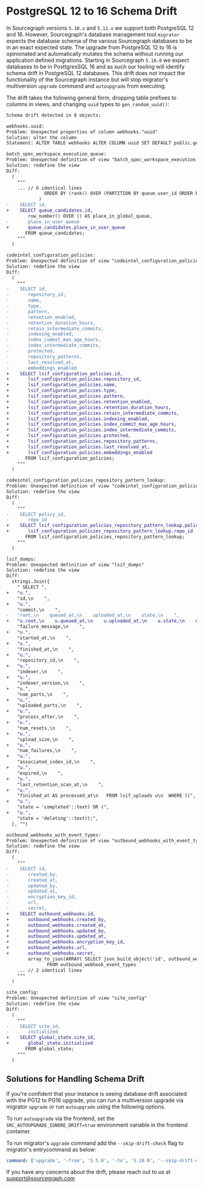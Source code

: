# PostgreSQL 12 to 16 Schema Drift

In Sourcegraph versions `5.10.x` and `5.11.x` we support both PostgreSQL 12 and 16. However, Sourcegraph's database management tool `migrator` expects the database schema of the various Sourcegraph databases to be in an exact expected state. The upgrade from PostgreSQL 12 to 16 is opinionated and automatically mutates the schema without running our application defined migrations. Starting in Sourcegraph `5.10.0` we expect databases to be in PosttgresSQL 16 and as such our tooling will identify schema drift in PostgreSQL 12 databases. This drift does not impact the functionality of the Sourcegraph instance but will stop migrator's multiversion `upgrade` command and `autoupgrade` from executing.

The drift takes the following general form, dropping table prefixes to columns in views, and changing `uuid` types to `gen_random_uuid()`:
```diff
Schema drift detected in 8 objects:

webhooks.uuid:
Problem: Unexpected properties of column webhooks."uuid"
Solution: alter the column
Statement: ALTER TABLE webhooks ALTER COLUMN uuid SET DEFAULT public.gen_random_uuid();

batch_spec_workspace_execution_queue:
Problem: Unexpected definition of view "batch_spec_workspace_execution_queue"
Solution: redefine the view
Diff:
  (
  	"""
  	... // 6 identical lines
  	          ORDER BY (rank() OVER (PARTITION BY queue.user_id ORDER BY exec.created_at, exec.id)), queue.latest_dequeue NULLS FIRST
  	        )
- 	 SELECT id,
+ 	 SELECT queue_candidates.id,
  	    row_number() OVER () AS place_in_global_queue,
- 	    place_in_user_queue
+ 	    queue_candidates.place_in_user_queue
  	   FROM queue_candidates;
  	"""
  )

codeintel_configuration_policies:
Problem: Unexpected definition of view "codeintel_configuration_policies"
Solution: redefine the view
Diff:
  (
  	"""
- 	 SELECT id,
- 	    repository_id,
- 	    name,
- 	    type,
- 	    pattern,
- 	    retention_enabled,
- 	    retention_duration_hours,
- 	    retain_intermediate_commits,
- 	    indexing_enabled,
- 	    index_commit_max_age_hours,
- 	    index_intermediate_commits,
- 	    protected,
- 	    repository_patterns,
- 	    last_resolved_at,
- 	    embeddings_enabled
+ 	 SELECT lsif_configuration_policies.id,
+ 	    lsif_configuration_policies.repository_id,
+ 	    lsif_configuration_policies.name,
+ 	    lsif_configuration_policies.type,
+ 	    lsif_configuration_policies.pattern,
+ 	    lsif_configuration_policies.retention_enabled,
+ 	    lsif_configuration_policies.retention_duration_hours,
+ 	    lsif_configuration_policies.retain_intermediate_commits,
+ 	    lsif_configuration_policies.indexing_enabled,
+ 	    lsif_configuration_policies.index_commit_max_age_hours,
+ 	    lsif_configuration_policies.index_intermediate_commits,
+ 	    lsif_configuration_policies.protected,
+ 	    lsif_configuration_policies.repository_patterns,
+ 	    lsif_configuration_policies.last_resolved_at,
+ 	    lsif_configuration_policies.embeddings_enabled
  	   FROM lsif_configuration_policies;
  	"""
  )

codeintel_configuration_policies_repository_pattern_lookup:
Problem: Unexpected definition of view "codeintel_configuration_policies_repository_pattern_lookup"
Solution: redefine the view
Diff:
  (
  	"""
- 	 SELECT policy_id,
- 	    repo_id
+ 	 SELECT lsif_configuration_policies_repository_pattern_lookup.policy_id,
+ 	    lsif_configuration_policies_repository_pattern_lookup.repo_id
  	   FROM lsif_configuration_policies_repository_pattern_lookup;
  	"""
  )

lsif_dumps:
Problem: Unexpected definition of view "lsif_dumps"
Solution: redefine the view
Diff:
  strings.Join({
  	" SELECT ",
+ 	"u.",
  	"id,\n    ",
+ 	"u.",
  	"commit,\n    ",
- 	"root,\n    queued_at,\n    uploaded_at,\n    state,\n    ",
+ 	"u.root,\n    u.queued_at,\n    u.uploaded_at,\n    u.state,\n    u.",
  	"failure_message,\n    ",
+ 	"u.",
  	"started_at,\n    ",
+ 	"u.",
  	"finished_at,\n    ",
+ 	"u.",
  	"repository_id,\n    ",
+ 	"u.",
  	"indexer,\n    ",
+ 	"u.",
  	"indexer_version,\n    ",
+ 	"u.",
  	"num_parts,\n    ",
+ 	"u.",
  	"uploaded_parts,\n    ",
+ 	"u.",
  	"process_after,\n    ",
+ 	"u.",
  	"num_resets,\n    ",
+ 	"u.",
  	"upload_size,\n    ",
+ 	"u.",
  	"num_failures,\n    ",
+ 	"u.",
  	"associated_index_id,\n    ",
+ 	"u.",
  	"expired,\n    ",
+ 	"u.",
  	"last_retention_scan_at,\n    ",
+ 	"u.",
  	"finished_at AS processed_at\n   FROM lsif_uploads u\n  WHERE ((",
+ 	"u.",
  	"state = 'completed'::text) OR (",
+ 	"u.",
  	"state = 'deleting'::text));",
  }, "")

outbound_webhooks_with_event_types:
Problem: Unexpected definition of view "outbound_webhooks_with_event_types"
Solution: redefine the view
Diff:
  (
  	"""
- 	 SELECT id,
- 	    created_by,
- 	    created_at,
- 	    updated_by,
- 	    updated_at,
- 	    encryption_key_id,
- 	    url,
- 	    secret,
+ 	 SELECT outbound_webhooks.id,
+ 	    outbound_webhooks.created_by,
+ 	    outbound_webhooks.created_at,
+ 	    outbound_webhooks.updated_by,
+ 	    outbound_webhooks.updated_at,
+ 	    outbound_webhooks.encryption_key_id,
+ 	    outbound_webhooks.url,
+ 	    outbound_webhooks.secret,
  	    array_to_json(ARRAY( SELECT json_build_object('id', outbound_webhook_event_types.id, 'outbound_webhook_id', outbound_webhook_event_types.outbound_webhook_id, 'event_type', outbound_webhook_event_types.event_type, 'scope', outbound_webhook_event_types.scope) AS json_build_object
  	           FROM outbound_webhook_event_types
  	... // 2 identical lines
  	"""
  )

site_config:
Problem: Unexpected definition of view "site_config"
Solution: redefine the view
Diff:
  (
  	"""
- 	 SELECT site_id,
- 	    initialized
+ 	 SELECT global_state.site_id,
+ 	    global_state.initialized
  	   FROM global_state;
  	"""
  )
```

## Solutions for Handling Schema Drift

If you're confident that your instance is seeing database drift associated with the PG12 to PG16 upgrade, you can run a multiversion upgrade via migrator `upgrade` or run `autoupgrade` using the following options.

To run `autoupgrade` via the frontend, set the `SRC_AUTOUPGRADE_IGNORE_DRIFT=true` environment variable in the frontend container.

To run migrator's `upgrade` command add the `--skip-drift-check` flag to migrator's entrycommand as below:
```yaml
command: ['upgrade', '-from', '5.5.0', '-to', '5.10.0', '--skip-drift-check=true']             
```

If you have any concerns about the drift, please reach out to us at support@sourcegraph.com
